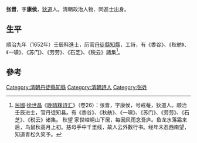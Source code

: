 {{Otheruses|张晋 (消歧义)}}
'''张晋'''，字'''康侯'''，[[狄道|狄道]]人。清朝政治人物、同進士出身。

== 生平 ==
順治九年（1652年）壬辰科進士，历官[[丹徒縣|丹徒縣]][[知縣|知縣]]，工詩，有《黍谷》、《秋舫》、《一啸》、《苏门》、《劳劳》、《石芝》、《税云》諸集<ref>[[中華民國|民國]]·[[徐世昌|徐世昌]]《[[晚晴簃诗汇|晚晴簃诗汇]]》（卷26）：张晋，字康侯，号戒菴，狄道人。顺治壬辰进士，官丹徒知县。有《黍谷》、《秋舫》、《一啸》、《苏门》、《劳劳》、《石芝》、《税云》诸集。 秋望 家世崆峒山下居，每因风雨念吾庐。鱼龙水落霜来后，鸟鼠秋高月上初。慈母手中千里线，故人云外数行书。经年未忍西南望，知道青松久笑予。</ref>。

==參考==
{{reflist}}

{{清朝人物小作品}}
{{順治九年壬辰科殿試金榜}}
{{DEFAULTSORT:Zhang張}}
[[Category:清朝丹徒縣知縣|Category:清朝丹徒縣知縣]]
[[Category:清朝詩人|Category:清朝詩人]]
[[Category:张姓|Category:张姓]]